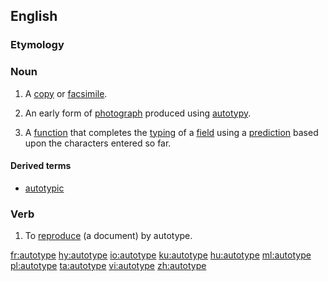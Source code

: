 ==English==

===Etymology===
{{prefix|auto|type|lang=en}}

===Noun===
{{wikipedia}}
{{en-noun|~}}

# {{lb|en|dated|countable}} A [[copy]] or [[facsimile]].
# {{lb|en|dated|countable}} An early form of [[photograph]] produced using [[autotypy]].
# {{lb|en|uncountable|computing}} A [[function]] that completes the [[typing]] of a [[field]] using a [[prediction]] based upon the characters entered so far.

====Derived terms====
* [[autotypic]]

===Verb===
{{en-verb|autotyp}}

# {{lb|en|dated|transitive}} To [[reproduce]] (a document) by autotype.

[[fr:autotype]]
[[hy:autotype]]
[[io:autotype]]
[[ku:autotype]]
[[hu:autotype]]
[[ml:autotype]]
[[pl:autotype]]
[[ta:autotype]]
[[vi:autotype]]
[[zh:autotype]]
